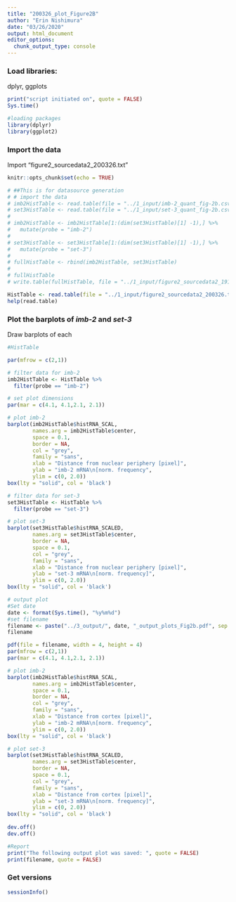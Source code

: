 ```yaml
---
title: "200326_plot_Figure2B"
author: "Erin Nishimura"
date: "03/26/2020"
output: html_document
editor_options: 
  chunk_output_type: console
---
```


### Load libraries: 

dplyr, ggplots
```r
print("script initiated on", quote = FALSE)
Sys.time()

#loading packages
library(dplyr)
library(ggplot2)

```


### Import the data

Import "figure2_sourcedata2_200326.txt"
```r
knitr::opts_chunk$set(echo = TRUE)

# ##This is for datasource generation
# # import the data
# imb2HistTable <- read.table(file = "../1_input/imb-2_quant_fig-2b.csv", header = TRUE, sep = ",") 
# set3HistTable <- read.table(file = "../1_input/set-3_quant_fig-2b.csv", header = TRUE, sep = ",") 
# 
# imb2HistTable <- imb2HistTable[1:(dim(set3HistTable)[1] -1),] %>%
#   mutate(probe = "imb-2")
# 
# set3HistTable <- set3HistTable[1:(dim(set3HistTable)[1] -1),] %>%
#   mutate(probe = "set-3")
# 
# fullHistTable <- rbind(imb2HistTable, set3HistTable)
# 
# fullHistTable
# write.table(fullHistTable, file = "../1_input/figure2_sourcedata2_191028.txt", quote = FALSE, sep = "\t")

HistTable <- read.table(file = "../1_input/figure2_sourcedata2_200326.txt", header = TRUE)
help(read.table)
```

### Plot the barplots of _imb-2_ and _set-3_

Draw barplots of each


```r

#HistTable

par(mfrow = c(2,1))

# filter data for imb-2
imb2HistTable <- HistTable %>%
  filter(probe == "imb-2")

# set plot dimensions
par(mar = c(4.1, 4.1,2.1, 2.1))

# plot imb-2
barplot(imb2HistTable$histRNA_SCAL,
        names.arg = imb2HistTable$center,
        space = 0.1,
        border = NA,
        col = "grey",
        family = "sans",
        xlab = "Distance from nuclear periphery [pixel]", 
        ylab = "imb-2 mRNA\n[norm. frequency",
        ylim = c(0, 2.0))
box(lty = "solid", col = 'black')

# filter data for set-3 
set3HistTable <- HistTable %>%
  filter(probe == "set-3")

# plot set-3
barplot(set3HistTable$histRNA_SCALED,
        names.arg = set3HistTable$center,
        border = NA,
        space = 0.1,
        col = "grey",
        family = "sans",
        xlab = "Distance from nuclear periphery [pixel]", 
        ylab = "set-3 mRNA\n[norm. frequency]", 
        ylim = c(0, 2.0))
box(lty = "solid", col = 'black')

# output plot
#Set date
date <- format(Sys.time(), "%y%m%d")
#set filename
filename <- paste("../3_output/", date, "_output_plots_Fig2b.pdf", sep = "")
filename

pdf(file = filename, width = 4, height = 4)
par(mfrow = c(2,1))
par(mar = c(4.1, 4.1,2.1, 2.1))

# plot imb-2
barplot(imb2HistTable$histRNA_SCAL,
        names.arg = imb2HistTable$center,
        space = 0.1,
        border = NA,
        col = "grey",
        family = "sans",
        xlab = "Distance from cortex [pixel]", 
        ylab = "imb-2 mRNA\n[norm. frequency",
        ylim = c(0, 2.0))
box(lty = "solid", col = 'black')

# plot set-3
barplot(set3HistTable$histRNA_SCALED,
        names.arg = set3HistTable$center,
        border = NA,
        space = 0.1,
        col = "grey",
        family = "sans",
        xlab = "Distance from cortex [pixel]", 
        ylab = "set-3 mRNA\n[norm. frequency]", 
        ylim = c(0, 2.0))
box(lty = "solid", col = 'black')
  
dev.off()
dev.off()

#Report
print("The following output plot was saved: ", quote = FALSE)
print(filename, quote = FALSE)

```

### Get versions
```r
sessionInfo()
```

